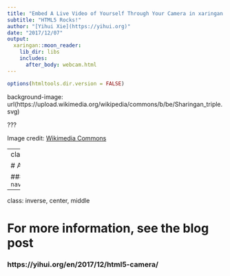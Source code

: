 ```yaml
---
title: "Embed A Live Video of Yourself Through Your Camera in xaringan Slides"
subtitle: "HTML5 Rocks!"
author: "[Yihui Xie](https://yihui.org)"
date: "2017/12/07"
output:
  xaringan::moon_reader:
    lib_dir: libs
    includes:
      after_body: webcam.html
---
```


```r
options(htmltools.dir.version = FALSE)
```

background-image: url(https://upload.wikimedia.org/wikipedia/commons/b/be/Sharingan_triple.svg)

???

Image credit: [Wikimedia Commons](https://commons.wikimedia.org/wiki/File:Sharingan_triple.svg)

---
class: center, middle

# All the magic comes from

### `navigator.MediaDevices.getUserMedia()`

---
class: inverse, center, middle

# For more information, see the blog post

### https://yihui.org/en/2017/12/html5-camera/

